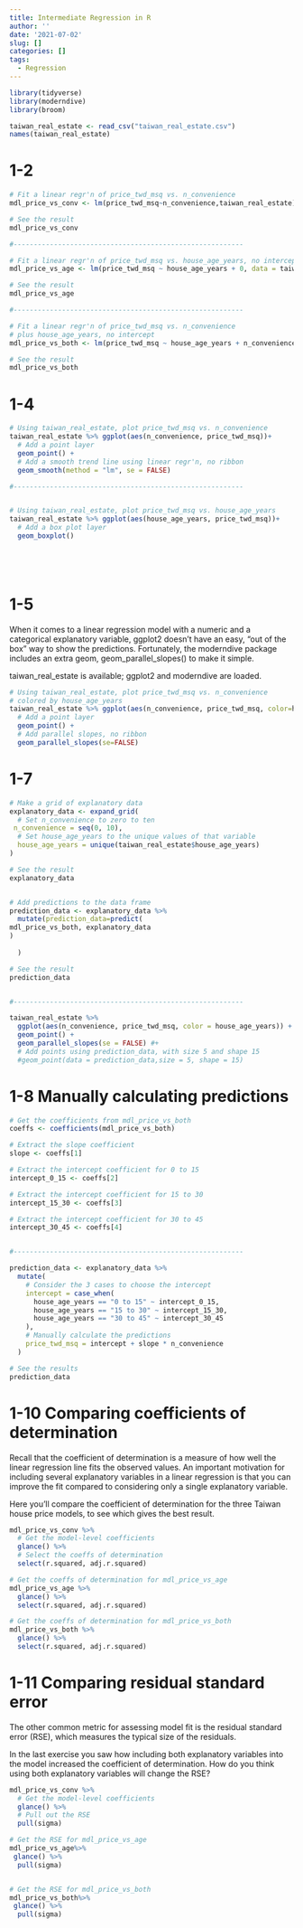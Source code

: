 ```yaml
---
title: Intermediate Regression in R
author: ''
date: '2021-07-02'
slug: []
categories: []
tags:
  - Regression
---
```


```r
library(tidyverse)
library(moderndive)
library(broom)

taiwan_real_estate <- read_csv("taiwan_real_estate.csv")
names(taiwan_real_estate)
```

# 1-2

```r
# Fit a linear regr'n of price_twd_msq vs. n_convenience
mdl_price_vs_conv <- lm(price_twd_msq~n_convenience,taiwan_real_estate)

# See the result
mdl_price_vs_conv

#---------------------------------------------------------

# Fit a linear regr'n of price_twd_msq vs. house_age_years, no intercept
mdl_price_vs_age <- lm(price_twd_msq ~ house_age_years + 0, data = taiwan_real_estate)

# See the result
mdl_price_vs_age

#---------------------------------------------------------

# Fit a linear regr'n of price_twd_msq vs. n_convenience 
# plus house_age_years, no intercept
mdl_price_vs_both <- lm(price_twd_msq ~ house_age_years + n_convenience+0, data = taiwan_real_estate)

# See the result
mdl_price_vs_both
```

# 1-4

```r
# Using taiwan_real_estate, plot price_twd_msq vs. n_convenience
taiwan_real_estate %>% ggplot(aes(n_convenience, price_twd_msq))+
  # Add a point layer
  geom_point() +
  # Add a smooth trend line using linear regr'n, no ribbon
  geom_smooth(method = "lm", se = FALSE)

#---------------------------------------------------------


# Using taiwan_real_estate, plot price_twd_msq vs. house_age_years
taiwan_real_estate %>% ggplot(aes(house_age_years, price_twd_msq))+
  # Add a box plot layer
  geom_boxplot()



  
```

# 1-5

When it comes to a linear regression model with a numeric and a categorical explanatory variable, ggplot2 doesn't have an easy, "out of the box" way to show the predictions. Fortunately, the moderndive package includes an extra geom, geom_parallel_slopes() to make it simple.

taiwan_real_estate is available; ggplot2 and moderndive are loaded.

```r
# Using taiwan_real_estate, plot price_twd_msq vs. n_convenience
# colored by house_age_years
taiwan_real_estate %>% ggplot(aes(n_convenience, price_twd_msq, color=house_age_years))+
  # Add a point layer
  geom_point() +
  # Add parallel slopes, no ribbon
  geom_parallel_slopes(se=FALSE)


```

# 1-7

```r
# Make a grid of explanatory data
explanatory_data <- expand_grid(
  # Set n_convenience to zero to ten
 n_convenience = seq(0, 10),
  # Set house_age_years to the unique values of that variable
  house_age_years = unique(taiwan_real_estate$house_age_years)
)

# See the result
explanatory_data


# Add predictions to the data frame
prediction_data <- explanatory_data %>% 
  mutate(prediction_data=predict(
mdl_price_vs_both, explanatory_data
)
  
  )

# See the result
prediction_data


#---------------------------------------------------------

taiwan_real_estate %>% 
  ggplot(aes(n_convenience, price_twd_msq, color = house_age_years)) +
  geom_point() +
  geom_parallel_slopes(se = FALSE) #+
  # Add points using prediction_data, with size 5 and shape 15
  #geom_point(data = prediction_data,size = 5, shape = 15)
```

# 1-8 Manually calculating predictions

```r
# Get the coefficients from mdl_price_vs_both
coeffs <- coefficients(mdl_price_vs_both)

# Extract the slope coefficient
slope <- coeffs[1]

# Extract the intercept coefficient for 0 to 15
intercept_0_15 <- coeffs[2]

# Extract the intercept coefficient for 15 to 30
intercept_15_30 <- coeffs[3]

# Extract the intercept coefficient for 30 to 45
intercept_30_45 <- coeffs[4]


#---------------------------------------------------------

prediction_data <- explanatory_data %>% 
  mutate(
    # Consider the 3 cases to choose the intercept
    intercept = case_when(
      house_age_years == "0 to 15" ~ intercept_0_15,
      house_age_years == "15 to 30" ~ intercept_15_30,
      house_age_years == "30 to 45" ~ intercept_30_45 
    ),
    # Manually calculate the predictions
    price_twd_msq = intercept + slope * n_convenience
  )

# See the results
prediction_data


```

# 1-10 Comparing coefficients of determination

Recall that the coefficient of determination is a measure of how well the linear regression line fits the observed values. An important motivation for including several explanatory variables in a linear regression is that you can improve the fit compared to considering only a single explanatory variable.

Here you'll compare the coefficient of determination for the three Taiwan house price models, to see which gives the best result.

```r
mdl_price_vs_conv %>% 
  # Get the model-level coefficients
  glance() %>% 
  # Select the coeffs of determination
  select(r.squared, adj.r.squared)

# Get the coeffs of determination for mdl_price_vs_age
mdl_price_vs_age %>% 
  glance() %>% 
  select(r.squared, adj.r.squared)

# Get the coeffs of determination for mdl_price_vs_both
mdl_price_vs_both %>% 
  glance() %>% 
  select(r.squared, adj.r.squared)
```

# 1-11 Comparing residual standard error

The other common metric for assessing model fit is the residual standard error (RSE), which measures the typical size of the residuals.

In the last exercise you saw how including both explanatory variables into the model increased the coefficient of determination. How do you think using both explanatory variables will change the RSE?


```r
mdl_price_vs_conv %>% 
  # Get the model-level coefficients
  glance() %>% 
  # Pull out the RSE
  pull(sigma)

# Get the RSE for mdl_price_vs_age
mdl_price_vs_age%>% 
 glance() %>% 
  pull(sigma)


# Get the RSE for mdl_price_vs_both
mdl_price_vs_both%>% 
 glance() %>% 
  pull(sigma)

```

